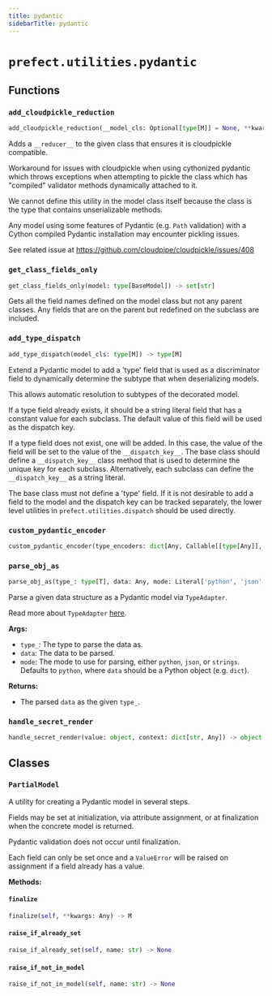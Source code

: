 ```yaml
---
title: pydantic
sidebarTitle: pydantic
---
```


# `prefect.utilities.pydantic`

## Functions

### `add_cloudpickle_reduction` <sup><a href="https://github.com/PrefectHQ/prefect/blob/main/src/prefect/utilities/pydantic.py#L66" target="_blank"><Icon icon="github" style="width: 14px; height: 14px;" /></a></sup>

```python
add_cloudpickle_reduction(__model_cls: Optional[type[M]] = None, **kwargs: Any) -> Union[type[M], Callable[[type[M]], type[M]]]
```


Adds a `__reducer__` to the given class that ensures it is cloudpickle compatible.

Workaround for issues with cloudpickle when using cythonized pydantic which
throws exceptions when attempting to pickle the class which has "compiled"
validator methods dynamically attached to it.

We cannot define this utility in the model class itself because the class is the
type that contains unserializable methods.

Any model using some features of Pydantic (e.g. `Path` validation) with a Cython
compiled Pydantic installation may encounter pickling issues.

See related issue at https://github.com/cloudpipe/cloudpickle/issues/408


### `get_class_fields_only` <sup><a href="https://github.com/PrefectHQ/prefect/blob/main/src/prefect/utilities/pydantic.py#L95" target="_blank"><Icon icon="github" style="width: 14px; height: 14px;" /></a></sup>

```python
get_class_fields_only(model: type[BaseModel]) -> set[str]
```


Gets all the field names defined on the model class but not any parent classes.
Any fields that are on the parent but redefined on the subclass are included.


### `add_type_dispatch` <sup><a href="https://github.com/PrefectHQ/prefect/blob/main/src/prefect/utilities/pydantic.py#L112" target="_blank"><Icon icon="github" style="width: 14px; height: 14px;" /></a></sup>

```python
add_type_dispatch(model_cls: type[M]) -> type[M]
```


Extend a Pydantic model to add a 'type' field that is used as a discriminator field
to dynamically determine the subtype that when deserializing models.

This allows automatic resolution to subtypes of the decorated model.

If a type field already exists, it should be a string literal field that has a
constant value for each subclass. The default value of this field will be used as
the dispatch key.

If a type field does not exist, one will be added. In this case, the value of the
field will be set to the value of the `__dispatch_key__`. The base class should
define a `__dispatch_key__` class method that is used to determine the unique key
for each subclass. Alternatively, each subclass can define the `__dispatch_key__`
as a string literal.

The base class must not define a 'type' field. If it is not desirable to add a field
to the model and the dispatch key can be tracked separately, the lower level
utilities in `prefect.utilities.dispatch` should be used directly.


### `custom_pydantic_encoder` <sup><a href="https://github.com/PrefectHQ/prefect/blob/main/src/prefect/utilities/pydantic.py#L263" target="_blank"><Icon icon="github" style="width: 14px; height: 14px;" /></a></sup>

```python
custom_pydantic_encoder(type_encoders: dict[Any, Callable[[type[Any]], Any]], obj: Any) -> Any
```

### `parse_obj_as` <sup><a href="https://github.com/PrefectHQ/prefect/blob/main/src/prefect/utilities/pydantic.py#L281" target="_blank"><Icon icon="github" style="width: 14px; height: 14px;" /></a></sup>

```python
parse_obj_as(type_: type[T], data: Any, mode: Literal['python', 'json', 'strings'] = 'python') -> T
```


Parse a given data structure as a Pydantic model via `TypeAdapter`.

Read more about `TypeAdapter` [here](https://docs.pydantic.dev/latest/concepts/type_adapter/).

**Args:**
- `type_`: The type to parse the data as.
- `data`: The data to be parsed.
- `mode`: The mode to use for parsing, either `python`, `json`, or `strings`.
Defaults to `python`, where `data` should be a Python object (e.g. `dict`).

**Returns:**
- The parsed `data` as the given `type_`.


### `handle_secret_render` <sup><a href="https://github.com/PrefectHQ/prefect/blob/main/src/prefect/utilities/pydantic.py#L343" target="_blank"><Icon icon="github" style="width: 14px; height: 14px;" /></a></sup>

```python
handle_secret_render(value: object, context: dict[str, Any]) -> object
```

## Classes

### `PartialModel` <sup><a href="https://github.com/PrefectHQ/prefect/blob/main/src/prefect/utilities/pydantic.py#L200" target="_blank"><Icon icon="github" style="width: 14px; height: 14px;" /></a></sup>


A utility for creating a Pydantic model in several steps.

Fields may be set at initialization, via attribute assignment, or at finalization
when the concrete model is returned.

Pydantic validation does not occur until finalization.

Each field can only be set once and a `ValueError` will be raised on assignment if
a field already has a value.


**Methods:**

#### `finalize` <sup><a href="https://github.com/PrefectHQ/prefect/blob/main/src/prefect/utilities/pydantic.py#L234" target="_blank"><Icon icon="github" style="width: 14px; height: 14px;" /></a></sup>

```python
finalize(self, **kwargs: Any) -> M
```

#### `raise_if_already_set` <sup><a href="https://github.com/PrefectHQ/prefect/blob/main/src/prefect/utilities/pydantic.py#L240" target="_blank"><Icon icon="github" style="width: 14px; height: 14px;" /></a></sup>

```python
raise_if_already_set(self, name: str) -> None
```

#### `raise_if_not_in_model` <sup><a href="https://github.com/PrefectHQ/prefect/blob/main/src/prefect/utilities/pydantic.py#L244" target="_blank"><Icon icon="github" style="width: 14px; height: 14px;" /></a></sup>

```python
raise_if_not_in_model(self, name: str) -> None
```
